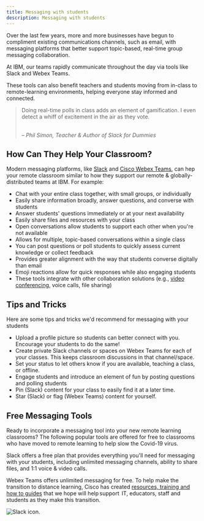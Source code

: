 ```yaml
---
title: Messaging with students
description: Messaging with students
---
```


<PageDescription>

Over the last few years, more and more businesses have begun to compliment existing communications channels, such as email, with messaging platforms that better support topic-based, real-time group messaging collaboration.

At IBM, our teams rapidly communicate throughout the day via tools like Slack and Webex Teams.

These tools can also benefit teachers and students moving from in-class to remote-learning environments, helping everyone stay informed and connected.

</PageDescription>

> Doing real-time polls in class adds an element of gamification. I even detect a whiff of excitement in the air as they vote.
>
> <cite>
>   <br />– Phil Simon, Teacher & Author of Slack for Dummies
> </cite>

## How Can They Help Your Classroom?

Modern messaging platforms, like [Slack](https://slack.com/pricing/free) and [Cisco Webex Teams](https://www.webex.com/pricing/index.html), can hep your remote classroom similar to how they support our remote & globally-distributed teams at IBM. For example:

- Chat with your entire class together, with small groups, or individually
- Easily share information broadly, answer questions, and converse with students
- Answer students' questions immediately or at your next availability
- Easily share files and resources with your class
- Open conversations allow students to support each other when you're not available
- Allows for multiple, topic-based conversations within a single class
- You can post questions or poll students to quickly assess current knowledge or collect feedback
- Provides greater alignment with the way that students converse digitally than email
- Emoji reactions allow for quick responses while also engaging students
- These tools integrate with other collaboration solutions (e.g., [video conferencing](https://w3.ibm.com/w3publisher/pmc-distance-learning-enablemet/tools-and-resources/classroom-and-parent-conferences), voice calls, file sharing)

## Tips and Tricks

Here are some tips and tricks we'd recommend for messaging with your students

- Upload a profile picture so students can better connect with you. Encourage your students to do the same!
- Create private Slack channels or spaces on Webex Teams for each of your classes. This keeps classroom discussions in that channel/space.
- Set your status to let others know if you are available, teaching a class, or offline.
- Engage students and introduce an element of fun by posting questions and polling students
- Pin (Slack) content for your class to easily find it at a later time.
- Star (Slack) or flag (Webex Teams) content for yourself.

## Free Messaging Tools

Ready to incorporate a messaging tool into your new remote learning classrooms? The following popular tools are offered for free to classrooms who have moved to remote learning to help slow the Covid-19 virus.

Slack offers a free plan that provides everything you'll need for messaging with your students, including unlimited messaging channels, ability to share files, and 1:1 voice & video calls.

Webex Teams offers unlimited messaging for free. To help make the transition to distance learning, Cisco has created [resources, training and how to guides](https://www.webex.com/content/dam/webex/eopi/assets/education/EducationK12TeacherWebexTeamsQSG.pdf#) that we hope will help support  IT, educators, staff and students as they make this transition.

<Row className="resource-card-group">
<Column colMd={4} colLg={4} noGutterSm>
    <ResourceCard
      subTitle="Slack"
      actionIcon="launch"
      aspectRatio="2:1"
      href="https://slack.com/pricing/free"
      >

![Slack icon.](../images/icons/slack-icon.svg)

  </ResourceCard>
</Column>
<Column colMd={4} colLg={4} noGutterSm>
    <ResourceCard
      subTitle="Cisco Webex Teams"
      actionIcon="launch"
      aspectRatio="2:1"
      href="https://www.webex.com/pricing/index.html"
      >

  </ResourceCard>
</Column>
</Row>